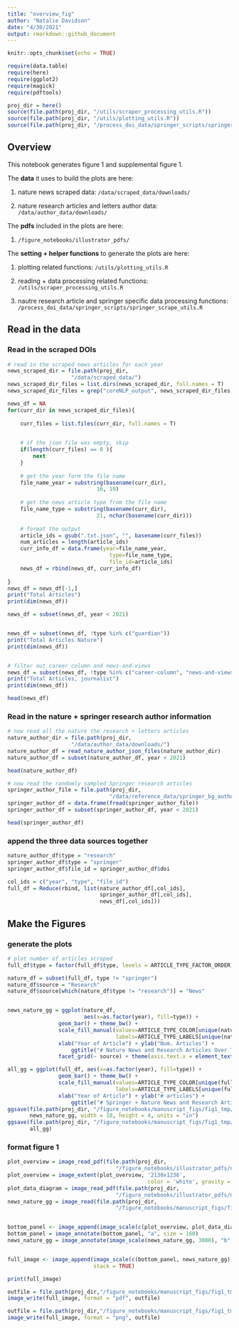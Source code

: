 ```yaml
---
title: "overview_fig"
author: "Natalie Davidson"
date: "4/30/2021"
output: rmarkdown::github_document
---
```


```r
knitr::opts_chunk$set(echo = TRUE)

require(data.table)
require(here)
require(ggplot2)
require(magick)
require(pdftools)

proj_dir = here()
source(file.path(proj_dir, "/utils/scraper_processing_utils.R"))
source(file.path(proj_dir, "/utils/plotting_utils.R"))
source(file.path(proj_dir, "/process_doi_data/springer_scripts/springer_scrape_utils.R"))

```


## Overview

This notebook generates figure 1 and supplemental figure 1.


The **data** it uses to build the plots are here:

1. nature news scraped data: `/data/scraped_data/downloads/`

2. nature research articles and letters author data: `/data/author_data/downloads/`


The **pdfs** included in the plots are here:

1. `/figure_notebooks/illustrator_pdfs/`

The **setting + helper functions** to generate the plots are here:

1. plotting related functions: `/utils/plotting_utils.R`

2. reading + data processing related functions: `/utils/scraper_processing_utils.R`

3. nautre research article and springer specific data processing functions: `/process_doi_data/springer_scripts/springer_scrape_utils.R`




## Read in the data

### Read in the scraped DOIs

```r


# read in the scraped news articles for each year
news_scraped_dir = file.path(proj_dir,
                    "/data/scraped_data/")
news_scraped_dir_files = list.dirs(news_scraped_dir, full.names = T)
news_scraped_dir_files = grep("coreNLP_output", news_scraped_dir_files, value=T)

news_df = NA
for(curr_dir in news_scraped_dir_files){
    
    curr_files = list.files(curr_dir, full.names = T)

    
    # if the json file was empty, skip
    if(length(curr_files) == 0 ){
        next
    }
    
    # get the year form the file name
    file_name_year = substring(basename(curr_dir), 
                            16, 19)
    
    # get the news article type from the file name
    file_name_type = substring(basename(curr_dir), 
                            21, nchar(basename(curr_dir)))
    
    # format the output
    article_ids = gsub(".txt.json", "", basename(curr_files))
    num_articles = length(article_ids)
    curr_info_df = data.frame(year=file_name_year, 
                                type=file_name_type, 
                                file_id=article_ids)
    news_df = rbind(news_df, curr_info_df)
    
}
news_df = news_df[-1,]
print("Total Articles")
print(dim(news_df))

news_df = subset(news_df, year < 2021)


news_df = subset(news_df, !type %in% c("guardian"))
print("Total Articles Nature")
print(dim(news_df))


# filter out career column and news-and-views
news_df = subset(news_df, !type %in% c("career-column", "news-and-views"))
print("Total Articles, journalist")
print(dim(news_df))

head(news_df)

```

### Read in the nature + springer research author information

```r

# now read all the nature the research + letters articles
nature_author_dir = file.path(proj_dir,
                    "/data/author_data/downloads/")
nature_author_df = read_nature_author_json_files(nature_author_dir)
nature_author_df = subset(nature_author_df, year < 2021)

head(nature_author_df)

# now read the randomly sampled Springer research articles
springer_author_file = file.path(proj_dir, 
                                "/data/reference_data/springer_bg_author_cache.tsv")
springer_author_df = data.frame(fread(springer_author_file))
springer_author_df = subset(springer_author_df, year < 2021)

head(springer_author_df)


```


### append the three data sources together

```r

nature_author_df$type = "research"
springer_author_df$type = "springer"
springer_author_df$file_id = springer_author_df$doi

col_ids = c("year", "type", "file_id")
full_df = Reduce(rbind, list(nature_author_df[,col_ids], 
                             springer_author_df[,col_ids],
                             news_df[,col_ids]))

```



## Make the Figures

### generate the plots

```r

# plot number of articles scraped
full_df$type = factor(full_df$type, levels = ARTICLE_TYPE_FACTOR_ORDER)

nature_df = subset(full_df, type != "springer")
nature_df$source = "Research"
nature_df$source[which(nature_df$type != "research")] = "News"


news_nature_gg = ggplot(nature_df, 
                        aes(x=as.factor(year), fill=type)) +
                geom_bar() + theme_bw() +
                scale_fill_manual(values=ARTICLE_TYPE_COLOR[unique(nature_df$type)],
                                  labels=ARTICLE_TYPE_LABELS[unique(nature_df$type)]) +
                xlab("Year of Article") + ylab("Num. Articles") +
                    ggtitle("# Nature News and Research Articles Over Time") +
                facet_grid(~ source) + theme(axis.text.x = element_text(angle=45, vjust=1, hjust=1))

all_gg = ggplot(full_df, aes(x=as.factor(year), fill=type)) +
                geom_bar() + theme_bw() +
                scale_fill_manual(values=ARTICLE_TYPE_COLOR[unique(full_df$type)],
                                  labels=ARTICLE_TYPE_LABELS[unique(full_df$type)]) +
                xlab("Year of Article") + ylab("# articles") +
                    ggtitle("# Springer + Nature News and Research Articles Over Time")
ggsave(file.path(proj_dir, "/figure_notebooks/manuscript_figs/fig1_tmp/news_nature_gg.png"),
       news_nature_gg, width = 10, height = 4, units = "in")
ggsave(file.path(proj_dir, "/figure_notebooks/manuscript_figs/fig1_tmp/all_gg.png"),
       all_gg)

```


### format figure 1

```r

plot_overview = image_read_pdf(file.path(proj_dir,
                                  "/figure_notebooks/illustrator_pdfs/nature_news_ex_fig1a.pdf"))
plot_overview = image_extent(plot_overview, '2130x1236', 
                                            color = 'white', gravity = "northeast")
plot_data_diagram = image_read_pdf(file.path(proj_dir,
                                  "/figure_notebooks/illustrator_pdfs/nature_news_ex_fig1b.pdf"))
news_nature_gg = image_read(file.path(proj_dir,
                                  "/figure_notebooks/manuscript_figs/fig1_tmp/news_nature_gg.png"))


bottom_panel <- image_append(image_scale(c(plot_overview, plot_data_diagram), 3000), stack = FALSE)
bottom_panel = image_annotate(bottom_panel, "a", size = 160)
news_nature_gg = image_annotate(image_scale(news_nature_gg, 3000), "b", size = 80)


full_image <- image_append(image_scale(c(bottom_panel, news_nature_gg),3000), 
                           stack = TRUE)

print(full_image)

outfile = file.path(proj_dir,"/figure_notebooks/manuscript_figs/fig1_tmp/fig1_main.pdf")
image_write(full_image, format = "pdf", outfile)

outfile = file.path(proj_dir,"/figure_notebooks/manuscript_figs/fig1_tmp/fig1_main.png")
image_write(full_image, format = "png", outfile)

```

